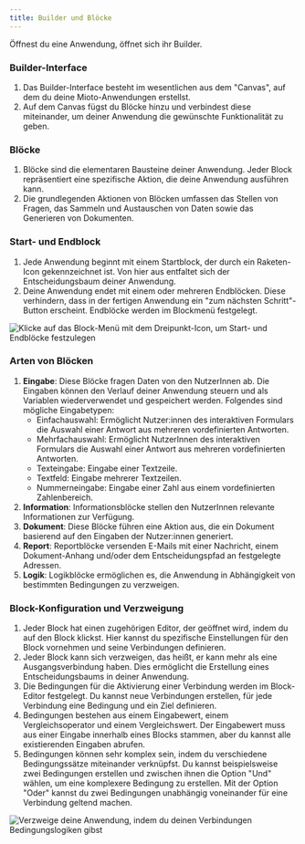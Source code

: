 ```yaml
---
title: Builder und Blöcke
---
```


Öffnest du eine Anwendung, öffnet sich ihr Builder.

### **Builder-Interface**

1. Das Builder-Interface besteht im wesentlichen aus dem "Canvas", auf dem du deine Mioto-Anwendungen erstellst.
2. Auf dem Canvas fügst du Blöcke hinzu und verbindest diese miteinander, um deiner Anwendung die gewünschte Funktionalität zu geben.

### **Blöcke**

1. Blöcke sind die elementaren Bausteine deiner Anwendung. Jeder Block repräsentiert eine spezifische Aktion, die deine Anwendung ausführen kann.
2. Die grundlegenden Aktionen von Blöcken umfassen das Stellen von Fragen, das Sammeln und Austauschen von Daten sowie das Generieren von Dokumenten.

### **Start- und Endblock**

1. Jede Anwendung beginnt mit einem Startblock, der durch ein Raketen-Icon gekennzeichnet ist. Von hier aus entfaltet sich der Entscheidungsbaum deiner Anwendung.
2. Deine Anwendung endet mit einem oder mehreren Endblöcken. Diese verhindern, dass in der fertigen Anwendung ein "zum nächsten Schritt"-Button erscheint. Endblöcke werden im Blockmenü festgelegt.

![Klicke auf das Block-Menü mit dem Dreipunkt-Icon, um Start- und Endblöcke festzulegen](/img/Start_und_Ende.png "Klicke auf das Block-Menü mit dem Dreipunkt-Icon, um Start- und Endblöcke festzulegen")

### **Arten von Blöcken**

1. **Eingabe**: Diese Blöcke fragen Daten von den NutzerInnen ab. Die Eingaben können den Verlauf deiner Anwendung steuern und als Variablen wiederverwendet und gespeichert werden. Folgendes sind mögliche Eingabetypen:
   * Einfachauswahl: Ermöglicht Nutzer:innen des interaktiven Formulars die Auswahl einer Antwort aus mehreren vordefinierten Antworten.
   * Mehrfachauswahl: Ermöglicht NutzerInnen des interaktiven Formulars die Auswahl einer Antwort aus mehreren vordefinierten Antworten.
   * Texteingabe: Eingabe einer Textzeile.
   * Textfeld: Eingabe mehrerer Textzeilen.
   * Nummerneingabe: Eingabe einer Zahl aus einem vordefinierten Zahlenbereich.
2. **Information**: Informationsblöcke stellen den NutzerInnen relevante Informationen zur Verfügung.
3. **Dokument**: Diese Blöcke führen eine Aktion aus, die ein Dokument basierend auf den Eingaben der Nutzer:innen generiert.
4. **Report**: Reportblöcke versenden E-Mails mit einer Nachricht, einem Dokument-Anhang und/oder dem Entscheidungspfad an festgelegte Adressen.
5. **Logik**: Logikblöcke ermöglichen es, die Anwendung in Abhängigkeit von bestimmten Bedingungen zu verzweigen.

### **Block-Konfiguration und Verzweigung**

1. Jeder Block hat einen zugehörigen Editor, der geöffnet wird, indem du auf den Block klickst. Hier kannst du spezifische Einstellungen für den Block vornehmen und seine Verbindungen definieren.
2. Jeder Block kann sich verzweigen, das heißt, er kann mehr als eine Ausgangsverbindung haben. Dies ermöglicht die Erstellung eines Entscheidungsbaums in deiner Anwendung.
3. Die Bedingungen für die Aktivierung einer Verbindung werden im Block-Editor festgelegt. Du kannst neue Verbindungen erstellen, für jede Verbindung eine Bedingung und ein Ziel definieren.
4. Bedingungen bestehen aus einem Eingabewert, einem Vergleichsoperator und einem Vergleichswert. Der Eingabewert muss aus einer Eingabe innerhalb eines Blocks stammen, aber du kannst alle existierenden Eingaben abrufen.
5. Bedingungen können sehr komplex sein, indem du verschiedene Bedingungssätze miteinander verknüpfst. Du kannst beispielsweise zwei Bedingungen erstellen und zwischen ihnen die Option "Und" wählen, um eine komplexere Bedingung zu erstellen. Mit der Option "Oder" kannst du zwei Bedingungen unabhängig voneinander für eine Verbindung geltend machen.

![Verzweige deine Anwendung, indem du deinen Verbindungen Bedingungslogiken gibst](/img/Verzweigung.png "Verzweige deine Anwendung, indem du deinen Verbindungen Bedingungslogiken gibst")
